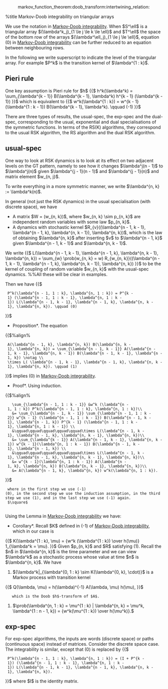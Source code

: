 :markov_function_theorem:doob_transform:intertwining_relation:
%title Markov-Doob integrability on triangular arrays

We use the notation in [[markov_doob_integrability|Markov-Doob integrability]].
When $S^\ell$ is a triangular array $(\lambda^k_j)_{1 \le j \le k \le \ell}$ and $T^\ell$ the space of the bottom row of the arrays $(\lambda^\ell_j)_{1 \le j \le \ell}$, equation (0) in [[markov_doob_integrability|Markov-Doob integrability]] can be further reduced to an equation between neighbouring rows.

In the following we write superscript to indicate the level of the triangular array.
For example $P^k$ is the transition kernel of $\lambda^{1 : k}$.

== Pieri rule ==
One key assumption is Pieri rule for $h$
{{$
h^k(\lambda^k) = \sum_{\lambda^{k - 1}} B(\lambda^{k - 1}, \lambda^k) h^{k - 1} (\lambda^{k - 1})
}}$
which is equivalent to
{{$
w^k(\lambda^{1 : k}) = w^{k - 1} (\lambda^{1 : k - 1}) B(\lambda^{k - 1}, \lambda^k). \qquad (-1)
}}$

There are three types of results, the usual-spec, the exp-spec and the dual-spec, corresponding to the usual, exponential and dual specialisations of the symmetric functions.
In terms of the RS(K) algorithms, they correspond to the usual RSK algorithm, the RS algorithm and the dual RSK algorithm.

== usual-spec ==
One way to look at RSK dynamics is to look at its effect on two adjacent levels on the GT pattern, namely to see how it changes $\lambda^j(n - 1)$ to $\lambda^j(n)$ given $\lambda^{j - 1}(n - 1)$ and $\lambda^{j - 1}(n)$ and matrix element $w_{n, j}$.

To write everything in a more symmetric manner, we write $\lambda^{n, k} := \lambda^k(n)$.

In general (not just the RSK dynamics) in the usual specialisation (with discrete space), we have
* A matrix $W = (w_{n, k})$, where $w_{n, k} \sim p_{n, k}$ are independent random variables with some law $p_{n, k}$.
* A dynamics with stochastic kernel $R_{v}((\lambda^{n - 1, k - 1}, \lambda^{n - 1, k}, \lambda^{n, k - 1}), \lambda^{n, k})$, which is the law of obtaining $\lambda^{n, k}$ after inserting $v$ to $\lambda^{n - 1, k}$ given $\lambda^{n - 1, k - 1}$ and $\lambda^{n, k - 1}$.

We write 
{{$
L(\lambda^{n - 1, k - 1}, \lambda^{n - 1, k}, \lambda^{n, k - 1}, \lambda^{n, k}) = \sum_{w} \prob(w_{n, k} = w) R_{w_{n, k}}((\lambda^{n - 1, k - 1}, \lambda^{n - 1, k}, \lambda^{n, k - 1}), \lambda^{n, k})
}}$
to be the kernel of coupling of random variable $w_{n, k}$ with the usual-spec dynamics.
%%All these will be clear in examples.

Then we have
{{$
  P^k(\lambda^{n - 1, 1 : k}, \lambda^{n, 1 : k}) = P^{k - 1} (\lambda^{n - 1, 1 : k - 1}, \lambda^{n, 1 : k - 1}) L(\lambda^{n - 1, k - 1}, \lambda^{n - 1, k}, \lambda^{n, k - 1}, \lambda^{n, k}). \qquad (0)
}}$

*Proposition*. The equation
{{$%align%
  A(\lambda^{n - 1, k}, \lambda^{n, k}) B(\lambda^{n, k - 1}, \lambda^{n, k}) = \sum_{\lambda^{n - 1, k - 1}} A(\lambda^{n - 1, k - 1}, \lambda^{n, k - 1}) B(\lambda^{n - 1, k - 1}, \lambda^{n - 1, k}) \notag \\
  \times L( \lambda^{n - 1, k - 1}, \lambda^{n - 1, k}, \lambda^{n, k - 1}, \lambda^{n, k}). \qquad (1)
}}$
implies (0) in [[markov_doob_integrability|Markov-Doob integrability]].

*Proof*. Using induction.
{{$%align%
    \sum_{\lambda^{n - 1, 1 : k - 1}} &w^k (\lambda^{n - 1, 1 : k}) P^k(\lambda^{n - 1, 1 : k}, \lambda^{n, 1 : k})\\
    &= \sum_{\lambda^{n - 1, k - 1}} \sum_{\lambda^{n - 1, 1 : k - 2}} w^{k - 1} (\lambda^{n - 1, 1 : k - 1}) B(\lambda^{n - 1, k - 1}, \lambda^{n - 1, k}) P^{k - 1} (\lambda^{n - 1, 1 : k - 1}, \lambda^{n, 1 : k - 1}) \\
    &\qquad\qquad\qquad\qquad\qquad\times L(\lambda^{n - 1, k - 1}, \lambda^{n - 1, k}, \lambda^{n, k - 1}, \lambda^{n, k})\\
    &= \sum_{\lambda^{k - 1}} A(\lambda^{n - 1, k - 1}, \lambda^{n, k - 1}) w^{k - 1}(\lambda^{n, 1 : k - 1}) B(\lambda^{n - 1, k - 1}, \lambda^{n - 1, k}) \\
    &\qquad\qquad\qquad\qquad\qquad\times L(\lambda^{n - 1, k - 1}, \lambda^{n - 1, k}, \lambda^{n, k - 1}, \lambda^{n, k})\\
    &= w^{k - 1}(\lambda^{n, 1 : k - 1}) A(\lambda^{n - 1, k}, \lambda^{n, k}) B(\lambda^{n, k - 1}, \lambda^{n, k})\\
    &= A(\lambda^{n - 1, k}, \lambda^{n, k}) w^k(\lambda^{n, 1 : k}).
}}$
  where in the first step we use (-1)(0), in the second step we use the induction assumption, in the third step we use (1), and in the last step we use (-1) again.
  $\square$
  
Using the Lemma in [[markov_doob_integrability|Markov-Doob integrability]] we have:

*Corollary*. Recall $K$ defined in (-1) of [[markov_doob_integrability|Markov-Doob integrability]], which in our case is
{{$
K(\lambda^{1 : k}, \mu) = {w^k (\lambda^{1 : k}) \over h(\mu)} 1_{\lambda^k = \mu}.
}}$
Given $p_{n, k}$ and $R$ satisfying (1). Recall the $n$ in $\lambda^{n, k}$ is the time parameter and we can view $\lambda^k$ as a stochastic process whose value at time $n$ is $\lambda^{n, k}$. We have
# $(\lambda^k|_{\lambda^{0, 1 : k} \sim K(\lambda^{0, k}, \cdot)}$ is a Markov process with transition kernel
{{$
Q(\lambda, \mu) = h(\lambda)^{-1} A(\lambda, \mu) h(\mu),
}}$
    which is the Doob $h$-transform of $A$.
# $\prob(\lambda^{n, 1 : k} = \mu^{1 : k} | \lambda^{n, k} = \mu^k, \lambda^{1 : n - 1, k}) = {w^k(\mu^{1 : k}) \over h(\mu^k)}.$

== exp-spec ==
For exp-spec algorithms, the inputs are words (discrete space) or paths (continuous space) instead of matrices.
Consider the discrete space case.
The integrability is similar, except that (0) is replaced by
{{$
  P^k(\lambda^{n - 1, 1 : k}, \lambda^{n, 1 : k}) = (I + P^{k - 1}) (\lambda^{n - 1, 1 : k - 1}, \lambda^{n, 1 : k - 1}) L(\lambda^{n - 1, k - 1}, \lambda^{n - 1, k}, \lambda^{n, k - 1}, \lambda^{n, k}). 
}}$
where $I$ is the identity matrix.
